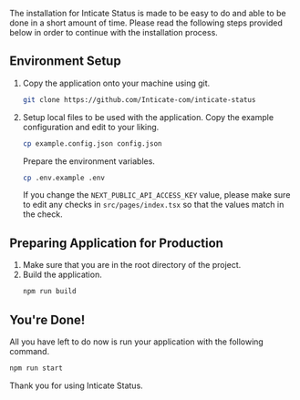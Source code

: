 The installation for Inticate Status is made to be easy to do and able to be done in a short amount of time. Please read the following steps provided below in order to continue with the installation process.

## Environment Setup
1. Copy the application onto your machine using git.
    ```bash
    git clone https://github.com/Inticate-com/inticate-status
    ```
2. Setup local files to be used with the application.
    Copy the example configuration and edit to your liking.
    ```bash
    cp example.config.json config.json
    ```
    Prepare the environment variables.
    ```bash
    cp .env.example .env
    ```
    If you change the `NEXT_PUBLIC_API_ACCESS_KEY` value, please make sure to edit any checks in `src/pages/index.tsx` so that the values match in the check.
    
## Preparing Application for Production
1. Make sure that you are in the root directory of the project.
2. Build the application.
    ```bash
    npm run build
    ```

## You're Done!
All you have left to do now is run your application with the following command.
```bash
npm run start
```
Thank you for using Inticate Status.